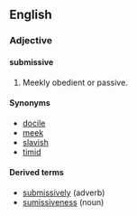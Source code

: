 ==English==
===Adjective===
====submissive====
#Meekly obedient or passive.
====Synonyms====
*[[docile]]
*[[meek]]
*[[slavish]]
*[[timid]]
====Derived terms====
*[[submissively]] (adverb)
*[[sumissiveness]] (noun)